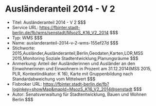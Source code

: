 # Ausländeranteil 2014 - V 2
- Titel: Ausländeranteil 2014 - V 2 $$$
- Service URL: https://fbinter.stadt-berlin.de/fb/wms/senstadt/MsozS_K16_V2_2014 $$$
- Typ: WMS $$$
- Name: auslanderanteil-2014-v-2-wms-155ef27d $$$
- Stichworte: 2015,Ausländer,Ausländeranteil,Berlin,Geodaten,Karten,LOR,MSS 2015,Monitoring Soziale Stadtentwicklung,Planungsräume $$$
- Anmerkung: Anteil der Ausländerinnen und Ausländer an den Einwohnerinnen und Einwohnern in Prozent am 31.12.2014(MSS 2015, PLR, Kontextindikator: K 16), Karte mit Gruppenbildung nach Standardabweichung vom Mittelwert $$$
- Fisbroker URL: https://fbinter.stadt-berlin.de/fb?loginkey=showMap&mapId=MsozS_K16_V2_2014@senstadt $$$
- Autor: Senatsverwaltung für Stadtentwicklung, Bauen und Wohnen Berlin $$$
